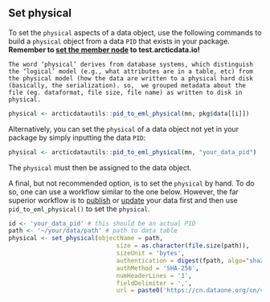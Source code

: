 ## Set physical

To set the `physical` aspects of a data object, use the following commands to build a `physical` object from a data `PID` that exists in your package. **Remember to <a href = 'https://nceas.github.io/datateam-training/reference/set-dataone-nodes.html' target='_blank'>set the member node</a> to test.arcticdata.io!**

```block
The word ‘physical’ derives from database systems, which distinguish the ‘logical’ model (e.g., what attributes are in a table, etc) from the physical model (how the data are written to a physical hard disk (basically, the serialization). so,  we grouped metadata about the file (eg. dataformat, file size, file name) as written to disk in physical.
```

```r
physical <- arcticdatautils::pid_to_eml_physical(mn, pkg$data[[i]])
```

Alternatively, you can set the `physical` of a data object not yet in your package by simply inputting the data `PID`:

```r
physical <- arcticdatautils::pid_to_eml_physical(mn, "your_data_pid")
```

The `physical` must then be assigned to the data object.

A final, but not recommended option, is to set the `physical` by hand. To do so, one can use a workflow similar to the one below. However, the far superior workflow is to <a href = 'https://nceas.github.io/datateam-training/reference/publish-an-object.html#publish-an-object' target='_blank'>publish</a> or <a href = 'https://nceas.github.io/datateam-training/reference/update-a-package-with-a-new-data-object.html' target='_blank'>update</a> your data first and then use `pid_to_eml_physical()` to set the `physical`.

```r
id <- 'your_data_pid' # this should be an actual PID
path <- '~/your/data/path' # path to data table
physical <- set_physical(objectName = path,
                              size = as.character(file.size(path)),
                              sizeUnit = 'bytes',
                              authentication = digest(fpath, algo="sha256", serialize=FALSE, file=TRUE),
                              authMethod = 'SHA-256',
                              numHeaderLines = '1',
                              fieldDelimiter = ',',
                              url = paste0('https://cn.dataone.org/cn/v2/resolve/', id))
```
